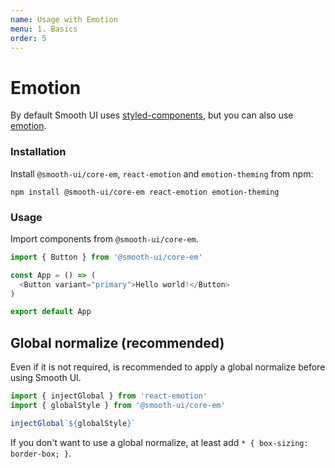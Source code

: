 ```yaml
---
name: Usage with Emotion
menu: 1. Basics
order: 5
---
```


# Emotion

By default Smooth UI uses [styled-components](http://styled-components.com/), but you can also use [emotion](https://emotion.sh/).

### Installation

Install `@smooth-ui/core-em`, `react-emotion` and `emotion-theming` from npm:

`npm install @smooth-ui/core-em react-emotion emotion-theming`

### Usage

Import components from `@smooth-ui/core-em`.

```js
import { Button } from '@smooth-ui/core-em'

const App = () => (
  <Button variant="primary">Hello world!</Button>
)

export default App
```

## Global normalize (recommended)

Even if it is not required, is recommended to apply a global normalize before using Smooth UI.

```js
import { injectGlobal } from 'react-emotion'
import { globalStyle } from '@smooth-ui/core-em'

injectGlobal`${globalStyle}`
```

If you don't want to use a global normalize, at least add `* { box-sizing: border-box; }`.

